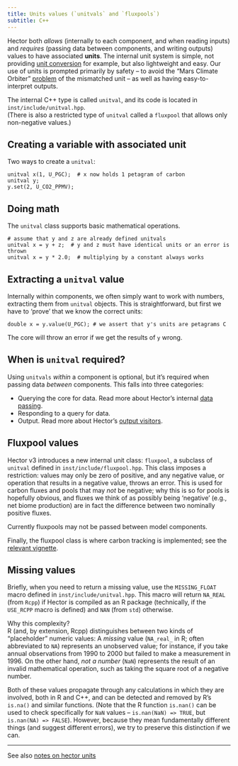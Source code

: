 ```yaml
---
title: Units values (`unitvals` and `fluxpools`)
subtitle: C++
---
```


Hector both *allows* (internally to each component, and when reading inputs) and *requires* (passing data between components, and writing outputs) values to have associated **units**. The internal unit system is simple, not providing [unit conversion](http://www.boost.org/doc/libs/1_57_0/doc/html/boost_units.html) for example, but also lightweight and easy. Our use of units is prompted primarily by safety -- to avoid the "Mars Climate Orbiter" [problem](http://en.wikipedia.org/wiki/Mars_Climate_Orbiter#Cause_of_failure) of the mismatched unit -- as well as having easy-to-interpret outputs.

The internal C++ type is called `unitval`, and its code is located in `inst/include/unitval.hpp`.   
(There is also a restricted type of `unitval` called a `fluxpool` that allows only non-negative values.)

Creating a variable with associated unit
--------------

Two ways to create a `unitval`:
```
unitval x(1, U_PGC);  # x now holds 1 petagram of carbon
unitval y;
y.set(2, U_CO2_PPMV);
```

Doing math
--------------

The `unitval` class supports basic mathematical operations.
```
# assume that y and z are already defined unitvals
unitval x = y + z;  # y and z must have identical units or an error is thrown
unitval x = y * 2.0;  # multiplying by a constant always works
```

Extracting a `unitval` value
--------------
Internally within components, we often simply want to work with numbers, extracting them from `unitval` objects. This is straightforward, but first we have to 'prove' that we know the correct units:

```
double x = y.value(U_PGC); # we assert that y's units are petagrams C
```

The core will throw an error if we get the results of `y` wrong.

When is `unitval` required?
--------------
Using `unitvals` *within* a component is optional, but it's required when passing data *between* components. This falls into three categories:

* Querying the core for data. Read more about Hector's internal [data passing](InternalDataPassing.html).
* Responding to a query for data.
* Output. Read more about Hector's [output visitors](OutputVisitors.html).

Fluxpool values
--------------
Hector v3 introduces a new internal unit class: `fluxpool`, a subclass of `unitval`
defined in `inst/include/fluxpool.hpp`. This class imposes a restriction: values
may only be zero of positive, and any negative value, or operation that results
in a negative value, throws an error. This is used for carbon fluxes and pools
that may _not_ be negative; why this is so for pools is hopefully obvious,
and fluxes we think of as possibly being 'negative' (e.g., net biome production)
are in fact the difference between two nominally positive fluxes.

Currently fluxpools may not be passed between model components.

Finally, the fluxpool class is where carbon tracking is implemented; see
the [relevant vignette](carbon_tracking.html).


Missing values
--------------
Briefly, when you need to return a missing value, use the `MISSING_FLOAT` macro defined in `inst/include/unitval.hpp`.
This macro will return `NA_REAL` (from `Rcpp`) if Hector is compiled as an R package (technically, if the `USE_RCPP` macro is defined) and `NAN` (from `std`) otherwise.

Why this complexity?  
R (and, by extension, Rcpp) distinguishes between two kinds of "placeholder" numeric values:
A _missing_ value (`NA_real_` in R; often abbreviated to `NA`) represents an unobserved value; for instance, if you take annual observations from 1990 to 2000 but failed to make a measurement in 1996.
On the other hand, _not a number_ (`NaN`) represents the result of an invalid mathematical operation, such as taking the square root of a negative number.

Both of these values propagate through any calculations in which they are involved, both in R and C++, and can be detected and removed by R's `is.na()` and similar functions.
(Note that the R function `is.nan()` can be used to check specifically for `NaN` values -- `is.nan(NaN) => TRUE`, but `is.nan(NA) => FALSE`).
However, because they mean fundamentally different things (and suggest different errors), we try to preserve this distinction if we can.


**** 

See also [notes on hector units](units.html)
